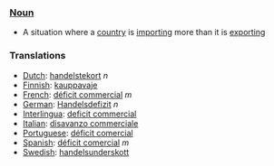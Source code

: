 ===[[Noun]]===

*A situation where a [[country]] is [[import]]ing more than it is [[export]]ing

===Translations===
*[[Dutch]]: [[handelstekort]] ''n''
*[[Finnish]]: [[kauppavaje]]
*[[French]]: [[déficit commercial]] ''m''
*[[German]]: [[Handelsdefizit]] ''n''
*[[Interlingua]]: [[deficit commercial]]
*[[Italian]]: [[disavanzo commerciale]]
*[[Portuguese]]: [[déficit comercial]]
*[[Spanish]]: [[déficit comercial]] ''m''
*[[Swedish]]: [[handelsunderskott]]